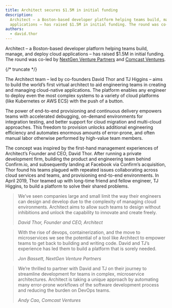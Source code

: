 ```yaml
---
title: Architect secures $1.5M in initial funding
description:
  Architect – a Boston-based developer platform helping teams build, manage, and deploy cloud
  applications – has raised $1.5M in initial funding. The round was co-led…
authors:
  - david.thor
---
```


Architect – a Boston-based developer platform helping teams build, manage, and deploy cloud
applications – has raised $1.5M in initial funding. The round was co-led by
[NextGen Venture Partners](https://nextgenvp.com/) and
[Comcast Ventures](https://comcastventures.com/).

{/* truncate */}

The Architect team – led by co-founders David Thor and TJ Higgins – aims to build the world’s first
virtual architect to aid engineering teams in creating and managing cloud-native applications. The
platform enables any engineer to deploy even the most complex systems to a variety of cloud
platforms (like Kubernetes or AWS ECS) with the push of a button.

The power of end-to-end provisioning and continuous delivery empowers teams with accelerated
debugging, on-demand environments for integration testing, and better support for cloud migration
and multi-cloud approaches. This freedom to provision unlocks additional engineering efficiency and
automates enormous amounts of error-prone, and often manual labor otherwise performed by high-value
team members.

The concept was inspired by the first-hand management experiences of Architect’s Founder and CEO,
David Thor. After running a private development firm, building the product and engineering team
behind Confirm.io, and subsequently landing at Facebook via Confirm’s acquisition, Thor found his
teams plagued with repeated issues collaborating across cloud services and teams, and provisioning
end-to-end environments. In April 2019, Thor teamed up with long-time friend and fellow engineer, TJ
Higgins, to build a platform to solve their shared problems.

> We’ve seen companies large and small limit the way their engineers can design and develop due to
> the complexity of managing cloud environments. Architect aims to allow such teams to design
> without inhibitions and unlock the capability to innovate and create freely.
>
> <cite>David Thor, Founder and CEO, Architect</cite>

> With the rise of devops, containerization, and the move to microservices we see the potential of a
> tool like Architect to empower teams to get back to building and writing code. David and TJ’s
> experience has led them to build a platform that is sorely needed.
>
> <cite>Jon Bassett, NextGen Venture Partners</cite>

> We’re thrilled to partner with David and TJ on their journey to streamline development for teams
> in complex, microservice architectures. Architect is taking a unique approach by automating many
> error-prone workflows of the software development process and reducing the burden on DevOps teams.
>
> <cite>Andy Cao, Comcast Ventures</cite>
